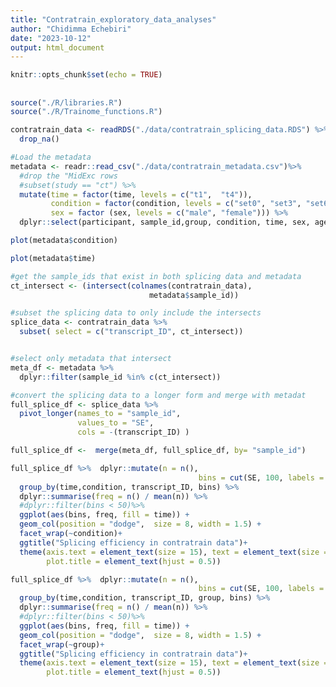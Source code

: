 ```yaml
---
title: "Contratrain_exploratory_data_analyses"
author: "Chidimma Echebiri"
date: "2023-10-12"
output: html_document
---
```


```r
knitr::opts_chunk$set(echo = TRUE)
```

##


```r
source("./R/libraries.R")
source("./R/Trainome_functions.R") 
```



```r
contratrain_data <- readRDS("./data/contratrain_splicing_data.RDS") %>%
  drop_na()

#Load the metadata
metadata <- readr::read_csv("./data/contratrain_metadata.csv")%>%
  #drop the "MidExc rows 
  #subset(study == "ct") %>%
  mutate(time = factor(time, levels = c("t1",  "t4")), 
         condition = factor(condition, levels = c("set0", "set3", "set6")),
         sex = factor (sex, levels = c("male", "female"))) %>%
  dplyr::select(participant, sample_id,group, condition, time, sex, age )
```
````r
plot(metadata$condition)
````


````r
plot(metadata$time)
````







````r
#get the sample_ids that exist in both splicing data and metadata
ct_intersect <- (intersect(colnames(contratrain_data),
                               metadata$sample_id))

#subset the splicing data to only include the intersects
splice_data <- contratrain_data %>%
  subset( select = c("transcript_ID", ct_intersect))


#select only metadata that intersect
meta_df <- metadata %>%
  dplyr::filter(sample_id %in% c(ct_intersect)) 
````



````r
#convert the splicing data to a longer form and merge with metadat
full_splice_df <- splice_data %>%
  pivot_longer(names_to = "sample_id",
               values_to = "SE",
               cols = -(transcript_ID) )

full_splice_df <-  merge(meta_df, full_splice_df, by= "sample_id")

````


````r
full_splice_df %>%  dplyr::mutate(n = n(),
                                          bins = cut(SE, 100, labels = FALSE)) %>%
  group_by(time,condition, transcript_ID, bins) %>%
  dplyr::summarise(freq = n() / mean(n)) %>%
  #dplyr::filter(bins < 50)%>%
  ggplot(aes(bins, freq, fill = time)) +
  geom_col(position = "dodge",  size = 8, width = 1.5) + 
  facet_wrap(~condition)+
  ggtitle("Splicing efficiency in contratrain data")+
  theme(axis.text = element_text(size = 15), text = element_text(size = 15),
        plot.title = element_text(hjust = 0.5))

````




````r
full_splice_df %>%  dplyr::mutate(n = n(),
                                          bins = cut(SE, 100, labels = FALSE)) %>%
  group_by(time,condition, transcript_ID, group, bins) %>%
  dplyr::summarise(freq = n() / mean(n)) %>%
  #dplyr::filter(bins < 50)%>%
  ggplot(aes(bins, freq, fill = time)) +
  geom_col(position = "dodge",  size = 8, width = 1.5) + 
  facet_wrap(~group)+
  ggtitle("Splicing efficiency in contratrain data")+
  theme(axis.text = element_text(size = 15), text = element_text(size = 15),
        plot.title = element_text(hjust = 0.5))
````
